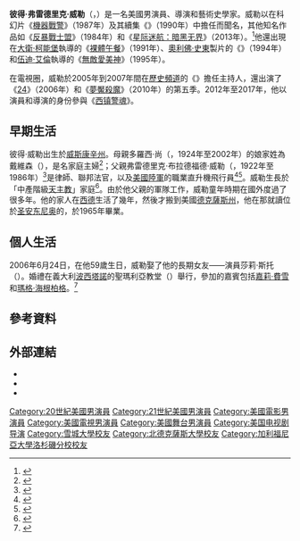 {{noteTA
|G1=Movie
|G2=Tv
|G3=Show
|T=zh-tw:彼得·威勒;zh-hk:彼德·韋拿;zh-cn:彼得·威勒;
|1=zh-tw:彼得;zh-hk:彼德;zh-cn:彼得;
|2=zh-tw:威勒;zh-hk:韋拿;zh-cn:威勒;
}}
{{Infobox entertainer
| type         = 男演員
| name         = 彼得·威勒
| foreignname  = {{lang|en|Peter Weller}}
| image        = Peter Weller 2016.jpg
| alt          =
| caption      = 威勒在2016年天堂城市漫畫展上
| birth_name   = 彼得·弗雷德里克·威勒<br>（{{lang|en|Peter Frederick Weller}}）
| birth_date   = {{Birth date and age|1947|6|24}}
| birth_place  = 美國[[威斯康辛州|威斯康辛州]]{{le|史蒂文斯角 (威斯康辛)|Stevens Point, Wisconsin|史蒂文斯角}}
| occupation   = 演員、導演、藝術史學家
| education    = {{le|阿拉莫高地高中|Alamo Heights High School}}
| alma mater   = [[北德克薩斯大學|北德克薩斯大學]]<br>[[雪城大學|雪城大學]]<br>[[加利福尼亚大学洛杉矶分校|加利福尼亚大学洛杉矶分校]]
| years_active = 1973年至今
| spouse       = {{marriage|莎莉·斯托|2006}}
| children     = 1 
}}

'''彼得·弗雷德里克·威勒'''（{{lang-en|Peter Frederick Weller}}，{{bd|1947年|6月24日}}）是一名美國男演員、導演和藝術史學家。威勒以在科幻片《[[機器戰警_(1987年電影)|機器戰警]]》（1987年）及其續集《{{le|機器戰警2|RoboCop 2}}》（1990年）中擔任{{le|機器戰警 (角色)|RoboCop (character)|主角}}而聞名，其他知名作品如《[[反暴戰士盟|反暴戰士盟]]》（1984年）和《[[星际迷航：暗黑无界|星际迷航：暗黑无界]]》（2013年）。<ref name="auto">{{cite web|url=https://www.bloody-disgusting.com/news/20874|title=TV: 'RoboCop' Heads to Miami for 'Dexter'!|access-date=2021-01-11|archive-date=2021-10-16|archive-url=https://web.archive.org/web/20211016084504/https://bloody-disgusting.com/news/20874/|dead-url=no}}</ref>他還出現在[[大衛·柯能堡|大衛·柯能堡]]執導的《[[裸體午餐_(電影)|裸體午餐]]》（1991年）、[[奧利佛·史東|奧利佛·史東]]製片的《{{le|迷情枷鎖|The New Age (film)}}》（1994年）和[[伍迪·艾倫|伍迪·艾倫]]執導的《[[無敵愛美神|無敵愛美神]]》（1995年）。

在電視圈，威勒於2005年到2007年間在[[歷史頻道|歷史頻道]]的《{{le|建設帝國|Engineering an Empire}}》擔任主持人，還出演了《[[24_(電視劇)|24]]》（2006年）和《[[夢魘殺魔|夢魘殺魔]]》（2010年）的第五季。2012年至2017年，他以演員和導演的身份參與《[[西镇警魂|西镇警魂]]》。

== 早期生活 ==
彼得·威勒出生於[[威斯康辛州|威斯康辛州]]{{le|史蒂文斯角 (威斯康辛)|Stevens Point, Wisconsin|史蒂文斯角}}。母親多羅西·尚（{{lang|en|Dorothy Jean}}，1924年至2002年）的娘家姓為戴維森（{{lang|en|Davidson}}），是名家庭主婦<ref>{{cite web |url=https://www.bigalke.biz/myronfelckowski/getperson.php?personID=I99876&tree=MyronFelckowskiTree |title=Dorothy Jean Davidson |website=bigalke.biz |access-date=2020-11-25 |archive-date=2021-10-16 |archive-url=https://web.archive.org/web/20211016084503/https://www.bigalke.biz/myronfelckowski/getperson.php?personID=I99876&tree=MyronFelckowskiTree |dead-url=no }}</ref>；父親弗雷德里克·布拉德福德·威勒（{{lang|en|Frederick Bradford Weller}}，1922年至1986年）<ref>{{cite web |url=https://www.bigalke.biz/myronfelckowski/getperson.php?personID=I92771&tree=MyronFelckowskiTree |title=Frederick Bradford Weller |website=bigalke.biz |access-date=2020-11-25 |archive-date=2021-10-16 |archive-url=https://web.archive.org/web/20211016084503/https://www.bigalke.biz/myronfelckowski/getperson.php?personID=I92771&tree=MyronFelckowskiTree |dead-url=no }}</ref>是律師、聯邦法官，以及[[美國陸軍|美國陸軍]]的職業直升機飛行員<ref>{{cite web |url=http://www.filmreference.com/film/28/Peter-Weller.html |title=Peter Weller Biography (1947–) |publisher=Filmreference.com |date=1947-06-24 |access-date=2010-10-07 |archive-date=2021-10-16 |archive-url=https://web.archive.org/web/20211016084600/http://www.filmreference.com/film/28/Peter-Weller.html |dead-url=no }}</ref><ref>{{cite web|url=http://www.pcgazette.com/obits/2002/dec02/weller12-3.htm |title=Obituaries |publisher=pcgazette.com |access-date=2010-10-07 |archive-url=https://web.archive.org/web/20030320163927/http://www.pcgazette.com/obits/2002/dec02/weller12-3.htm |archive-date=2003-03-20}}</ref>。威勒生長於「中產階級[[天主教|天主教]]」家庭<ref name="cigaraficionado.com">{{cite web |url=http://www.cigaraficionado.com/Cigar/CA_Profiles/People_Profile/0,2540,254,00.html |title=People Profile | Peter Weller |publisher=Cigar Aficionado |date=1996-03-01 |access-date=2010-10-07 |archive-url=https://web.archive.org/web/20100701193300/http://www.cigaraficionado.com/Cigar/CA_Profiles/People_Profile/0,2540,254,00.html# |archive-date=2010-07-01 |dead-url=yes}}</ref>。由於他父親的軍隊工作，威勒童年時期在國外度過了很多年。他的家人在[[西德|西德]]生活了幾年，然後才搬到美國[[德克薩斯州|德克薩斯州]]，他在那就讀位於[[圣安东尼奥_(得克萨斯州)|圣安东尼奥]]的{{le|阿拉莫高地高中|Alamo Heights High School}}，於1965年畢業。

== 個人生活 ==
2006年6月24日，在他59歲生日，威勒娶了他的長期女友——演員莎莉·斯托（{{lang|en|Shari Stowe}}）。婚禮在義大利[[波西塔諾|波西塔諾]]的聖瑪利亞教堂（{{lang|en|Santa Maria Assunta church}}）舉行，參加的嘉賓包括[[嘉莉·費雪|嘉莉·費雪]]和[[瑪格·海根柏格|瑪格·海根柏格]]。<ref>{{cite news |title='Robocop' Star Weds in Italy |url=http://www.zap2it.com/movies/zap-peterwellermarried,0,5482264.story |work=Zap2It |date=2006-06-29 |access-date=2014-02-08 |archive-date=2014-02-22 |archive-url=https://web.archive.org/web/20140222211358/http://www.zap2it.com/movies/zap-peterwellermarried,0,5482264.story }}</ref>

== 參考資料 ==
{{Reflist|30em}}

== 外部連結 ==
* {{IMDb name|693}}
* {{iobdb name|17467}}
* {{amg name|id=75401}}

{{Authority control}}

{{DEFAULTSORT:Weller, Peter}}
[[Category:20世紀美國男演員|Category:20世紀美國男演員]]
[[Category:21世紀美國男演員|Category:21世紀美國男演員]]
[[Category:美國電影男演員|Category:美國電影男演員]]
[[Category:美國電視男演員|Category:美國電視男演員]]
[[Category:美國舞台男演員|Category:美國舞台男演員]]
[[Category:美国电视剧导演|Category:美国电视剧导演]]
[[Category:雪城大學校友|Category:雪城大學校友]]
[[Category:北德克薩斯大學校友|Category:北德克薩斯大學校友]]
[[Category:加利福尼亞大學洛杉磯分校校友|Category:加利福尼亞大學洛杉磯分校校友]]